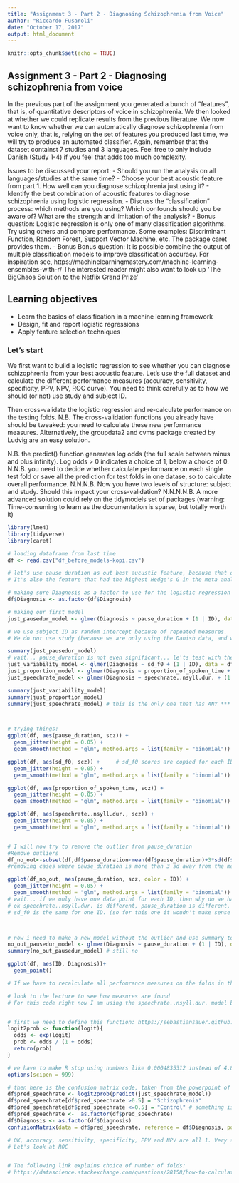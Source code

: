 ```yaml
---
title: "Assignment 3 - Part 2 - Diagnosing Schizophrenia from Voice"
author: "Riccardo Fusaroli"
date: "October 17, 2017"
output: html_document
---
```


```r
knitr::opts_chunk$set(echo = TRUE)
```

## Assignment 3 - Part 2 - Diagnosing schizophrenia from voice

In the previous part of the assignment you generated a bunch of "features", that is, of quantitative descriptors of voice in schizophrenia. We then looked at whether we could replicate results from the previous literature.
We now want to know whether we can automatically diagnose schizophrenia from voice only, that is, relying on the set of features you produced last time, we will try to produce an automated classifier.
Again, remember that the dataset containst 7 studies and 3 languages. Feel free to only include Danish (Study 1-4) if you feel that adds too much complexity.

Issues to be discussed your report:
- Should you run the analysis on all languages/studies at the same time? 
- Choose your best acoustic feature from part 1. How well can you diagnose schizophrenia just using it?
- Identify the best combination of acoustic features to diagnose schizophrenia using logistic regression.
- Discuss the "classification" process: which methods are you using? Which confounds should you be aware of? What are the strength and limitation of the analysis?
- Bonus question: Logistic regression is only one of many classification algorithms. Try using others and compare performance. Some examples: Discriminant Function, Random Forest, Support Vector Machine, etc. The package caret provides them. 
- Bonus Bonus question: It is possible combine the output of multiple  classification models to improve classification accuracy. For inspiration see,
https://machinelearningmastery.com/machine-learning-ensembles-with-r/
 The interested reader might also want to look up 'The BigChaos Solution to the Netflix Grand Prize'

## Learning objectives
- Learn the basics of classification in a machine learning framework
- Design, fit and report logistic regressions
- Apply feature selection techniques

### Let's start

We first want to build a logistic regression to see whether you can diagnose schizophrenia from your best acoustic feature. Let's use the full dataset and calculate the different performance measures (accuracy, sensitivity, specificity, PPV, NPV, ROC curve). You need to think carefully as to how we should (or not) use study and subject ID.

Then cross-validate the logistic regression and re-calculate performance on the testing folds. N.B. The cross-validation functions you already have should be tweaked: you need to calculate these new performance measures. Alternatively, the groupdata2 and cvms package created by Ludvig are an easy solution. 

N.B. the predict() function generates log odds (the full scale between minus and plus infinity). Log odds > 0 indicates a choice of 1, below a choice of 0.
N.N.B. you need to decide whether calculate performance on each single test fold or save all the prediction for test folds in one datase, so to calculate overall performance.
N.N.N.B. Now you have two levels of structure: subject and study. Should this impact your cross-validation?
N.N.N.N.B. A more advanced solution could rely on the tidymodels set of packages (warning: Time-consuming to learn as the documentation is sparse, but totally worth it)



```r
library(lme4)
library(tidyverse)
library(caret)

# loading dataframe from last time
df <- read.csv("df_before_models-kopi.csv")

# let's use pause duration as out best aucustic feature, because that one has the highest effects size estimate from the last part. 
# It's also the feature that had the highest Hedge's G in the meta analysis. 

# making sure Diagnosis as a factor to use for the logistic regression
df$Diagnosis <- as.factor(df$Diagnosis)

# making our first model
just_pausedur_model <- glmer(Diagnosis ~ pause_duration + (1 | ID), data = df, family = "binomial")

# we use subject ID as random intercept because of repeated measures. 
# We do not use study (because we are only using the Danish data, and we previously concluded that the Danish studies are not different)

summary(just_pausedur_model)
# wait... pause_duration is not even significant... le'ts test with the other features...
just_variability_model <- glmer(Diagnosis ~ sd_f0 + (1 | ID), data = df, family = "binomial")
just_proportion_model <- glmer(Diagnosis ~ proportion_of_spoken_time + (1 | ID), data = df, family = "binomial")
just_speechrate_model <- glmer(Diagnosis ~ speechrate..nsyll.dur. + (1 | ID), data = df, family = "binomial")

summary(just_variability_model)
summary(just_proportion_model)
summary(just_speechrate_model) # this is the only one that has ANY *** on fixed effect !



# trying things:
ggplot(df, aes(pause_duration, scz)) + 
  geom_jitter(height = 0.05) +
  geom_smooth(method = "glm", method.args = list(family = "binomial"))

ggplot(df, aes(sd_f0, scz)) +     # sd_f0 scores are copied for each ID. multiple of the same values cause the stripes in the graph.
  geom_jitter(height = 0.05) +
  geom_smooth(method = "glm", method.args = list(family = "binomial"))

ggplot(df, aes(proportion_of_spoken_time, scz)) + 
  geom_jitter(height = 0.05) +
  geom_smooth(method = "glm", method.args = list(family = "binomial"))

ggplot(df, aes(speechrate..nsyll.dur., scz)) + 
  geom_jitter(height = 0.05) +
  geom_smooth(method = "glm", method.args = list(family = "binomial"))


# I will now try to remove the outlier from pause_duration
#Remove outliers
df_no_out<-subset(df,df$pause_duration<mean(df$pause_duration)+3*sd(df$pause_duration)) 
#removing cases where pause_duration is more than 3 sd away from the mean - common proceduce given definition of normal dis.

ggplot(df_no_out, aes(pause_duration, scz, color = ID)) + 
  geom_jitter(height = 0.05) +
  geom_smooth(method = "glm", method.args = list(family = "binomial"))
# wait... if we only have one data point for each ID, then why do we have ID ans random intercept? do we only have 1 obs per ID?
# ok speechrate..nsyll.dur. is different, pause_duration is different, proportion is different
# sd_f0 is the same for one ID. (so for this one it woudn't make sense to have random ID? is that what that means? or only 1 per ID at least)



# now i need to make a new model without the outlier and use summary to see if there is significance now.
no_out_pausedur_model <- glmer(Diagnosis ~ pause_duration + (1 | ID), data = df_no_out, family = "binomial")
summary(no_out_pausedur_model) # still no

ggplot(df, aes(ID, Diagnosis))+
  geom_point()
```

```r
# If we have to recalculate all perfomrance measures on the folds in the next task (cross-validation) would't it be a good idea to create a function that calculates and saves all 6 measures?

# look to the lecture to see how measures are found
# For this code right now I am using the speechrate..nsyll.dur. model because it seems to not be problematic...


# first we need to define this function: https://sebastiansauer.github.io/convert_logit2prob/
logit2prob <- function(logit){
  odds <- exp(logit)
  prob <- odds / (1 + odds)
  return(prob)
}

# we have to make R stop using numbers like 0.0004835312 instead of 4.835312e-04 (scientific notation) because otherwise the "Control" fucks up
options(scipen = 999)

# then here is the confusion matrix code, taken from the powerpoint of this week's lecture
df$pred_speechrate <- logit2prob(predict(just_speechrate_model))
df$pred_speechrate[df$pred_speechrate >0.5] = "Schizophrenia"
df$pred_speechrate[df$pred_speechrate <=0.5] = "Control" # something is wrong here - i found out why! it's because of scientific notation!
df$pred_speechrate <-  as.factor(df$pred_speechrate)
df$Diagnosis <- as.factor(df$Diagnosis)
confusionMatrix(data = df$pred_speechrate, reference = df$Diagnosis, positive = "Schizophrenia")

# OK, accuracy, sensitivity, specificity, PPV and NPV are all 1. Very sus
# Let's look at ROC 

```


```r

```


```r
# The following link explains choice of number of folds:
# https://datascience.stackexchange.com/questions/28158/how-to-calculate-the-fold-number-k-fold-in-cross-validation


```

